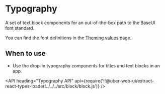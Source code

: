 <!--
Copyright (c) 2018-2019 Uber Technologies, Inc.

This source code is licensed under the MIT license found in the
LICENSE file in the root directory of this source tree.
-->




# Typography

A set of text block components for an out-of-the-box path to the BaseUI font standard.

You can find the font definitions in the [Theming values](/theming/theming-values/) page.

## When to use

- Use the drop-in typography components for titles and text blocks in an app.

<Example title="Typography Text Blocks" path="typography/text.js">
  <Text />
</Example>

<Example title="Typography Display Block" path="typography/display.js">
  <Display />
</Example>

<API
  heading="Typography API"
  api={require('!!@uber-web-ui/extract-react-types-loader!../../../src/block/block.js')}
/>
